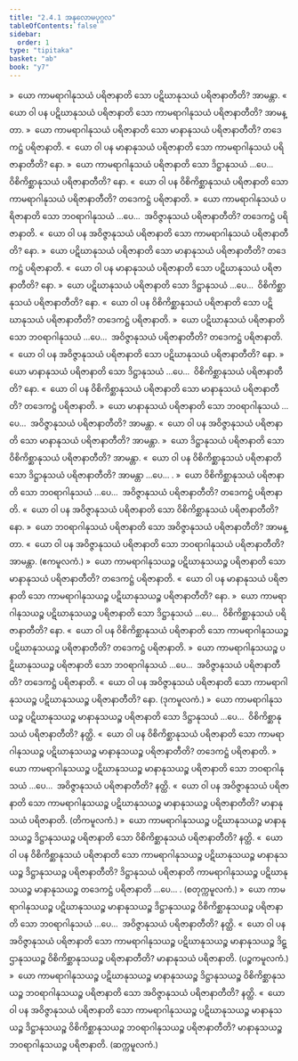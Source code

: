 ```yaml
---
title: "2.4.1 အနုလောမပုဂ္ဂလ"
tableOfContents: false
sidebar:
  order: 1
type: "tipitaka"
basket: "ab"
book: "y7"
---
```



<DynamicBreadcrumb />

<Division number="198" book="y7" e="ch" v="34" p="188">

<Paragraph number="1359" book="y7">
»  ယော ကာမရာဂါနုသယံ ပရိဇာနာတိ သော ပဋိဃာနုသယံ ပရိဇာနာတီတိ? အာမန္တာ.
</Paragraph>

<Paragraph number="1360" book="y7">
«  ယော ဝါ ပန ပဋိဃာနုသယံ ပရိဇာနာတိ သော ကာမရာဂါနုသယံ ပရိဇာနာတီတိ? အာမန္တာ.
</Paragraph>

<Paragraph number="1361" book="y7">
»  ယော ကာမရာဂါနုသယံ ပရိဇာနာတိ သော မာနာနုသယံ ပရိဇာနာတီတိ?
</Paragraph>

<Paragraph number="1362" book="y7">
တဒေကဋ္ဌံ ပရိဇာနာတိ.
</Paragraph>

<Paragraph number="1363" book="y7">
«  ယော ဝါ ပန မာနာနုသယံ ပရိဇာနာတိ သော ကာမရာဂါနုသယံ ပရိဇာနာတီတိ? နော.
</Paragraph>

<Paragraph number="1364" book="y7">
»  ယော ကာမရာဂါနုသယံ ပရိဇာနာတိ သော ဒိဋ္ဌာနုသယံ …ပေ…  ဝိစိကိစ္ဆာနုသယံ ပရိဇာနာတီတိ? နော.
</Paragraph>

<Paragraph number="1365" book="y7">
«  ယော ဝါ ပန ဝိစိကိစ္ဆာနုသယံ ပရိဇာနာတိ သော ကာမရာဂါနုသယံ ပရိဇာနာတီတိ?
</Paragraph>

<Paragraph number="1366" book="y7">
တဒေကဋ္ဌံ ပရိဇာနာတိ.
</Paragraph>

<Paragraph number="1367" book="y7">
»  ယော ကာမရာဂါနုသယံ ပရိဇာနာတိ သော ဘဝရာဂါနုသယံ …ပေ…  အဝိဇ္ဇာနုသယံ ပရိဇာနာတီတိ?
</Paragraph>

<Paragraph number="1368" book="y7">
တဒေကဋ္ဌံ ပရိဇာနာတိ.
</Paragraph>

<Paragraph number="1369" book="y7">
«  ယော ဝါ ပန အဝိဇ္ဇာနုသယံ ပရိဇာနာတိ သော ကာမရာဂါနုသယံ ပရိဇာနာတီတိ? နော.
</Paragraph>

</Division>
<Division number="199" book="y7" e="ch" v="34" p="188">

<Paragraph number="1370" book="y7">
»  ယော ပဋိဃာနုသယံ ပရိဇာနာတိ သော မာနာနုသယံ ပရိဇာနာတီတိ?
</Paragraph>

<Paragraph number="1371" book="y7">
တဒေကဋ္ဌံ ပရိဇာနာတိ.
</Paragraph>

<Paragraph number="1372" book="y7">
«  ယော ဝါ ပန မာနာနုသယံ ပရိဇာနာတိ သော ပဋိဃာနုသယံ ပရိဇာနာတီတိ? နော.
</Paragraph>

<Paragraph number="1373" book="y7">
»  ယော ပဋိဃာနုသယံ ပရိဇာနာတိ သော ဒိဋ္ဌာနုသယံ …ပေ…  ဝိစိကိစ္ဆာနုသယံ ပရိဇာနာတီတိ? နော.
</Paragraph>

<Paragraph number="1374" book="y7">
«  ယော ဝါ ပန ဝိစိကိစ္ဆာနုသယံ ပရိဇာနာတိ သော ပဋိဃာနုသယံ ပရိဇာနာတီတိ?
</Paragraph>

<Paragraph number="1375" book="y7">
တဒေကဋ္ဌံ ပရိဇာနာတိ.
</Paragraph>

<Paragraph number="1376" book="y7">
»  ယော ပဋိဃာနုသယံ ပရိဇာနာတိ သော ဘဝရာဂါနုသယံ …ပေ…  အဝိဇ္ဇာနုသယံ ပရိဇာနာတီတိ?
</Paragraph>

<Paragraph number="1377" book="y7">
တဒေကဋ္ဌံ ပရိဇာနာတိ.
</Paragraph>

<Paragraph number="1378" book="y7">
«  ယော ဝါ ပန အဝိဇ္ဇာနုသယံ ပရိဇာနာတိ သော ပဋိဃာနုသယံ ပရိဇာနာတီတိ? နော.
</Paragraph>

</Division>
<Division number="200" book="y7" e="ch" v="34" p="189">

<Paragraph number="1379" book="y7">
»  ယော မာနာနုသယံ ပရိဇာနာတိ သော ဒိဋ္ဌာနုသယံ …ပေ…  ဝိစိကိစ္ဆာနုသယံ ပရိဇာနာတီတိ? နော.
</Paragraph>

<Paragraph number="1380" book="y7">
«  ယော ဝါ ပန ဝိစိကိစ္ဆာနုသယံ ပရိဇာနာတိ သော မာနာနုသယံ ပရိဇာနာတီတိ?
</Paragraph>

<Paragraph number="1381" book="y7">
တဒေကဋ္ဌံ ပရိဇာနာတိ.
</Paragraph>

<Paragraph number="1382" book="y7">
»  ယော မာနာနုသယံ ပရိဇာနာတိ သော ဘဝရာဂါနုသယံ …ပေ…  အဝိဇ္ဇာနုသယံ ပရိဇာနာတီတိ? အာမန္တာ.
</Paragraph>

<Paragraph number="1383" book="y7">
«  ယော ဝါ ပန အဝိဇ္ဇာနုသယံ ပရိဇာနာတိ သော မာနာနုသယံ ပရိဇာနာတီတိ? အာမန္တာ.
</Paragraph>

</Division>
<Division number="201" book="y7" e="ch" v="34" p="189">

<Paragraph number="1384" book="y7">
»  ယော ဒိဋ္ဌာနုသယံ ပရိဇာနာတိ သော ဝိစိကိစ္ဆာနုသယံ ပရိဇာနာတီတိ? အာမန္တာ.
</Paragraph>

<Paragraph number="1385" book="y7">
«  ယော ဝါ ပန ဝိစိကိစ္ဆာနုသယံ ပရိဇာနာတိ သော ဒိဋ္ဌာနုသယံ ပရိဇာနာတီတိ? အာမန္တာ …ပေ… .
</Paragraph>

</Division>
<Division number="202" book="y7" e="ch" v="34" p="189">

<Paragraph number="1386" book="y7">
»  ယော ဝိစိကိစ္ဆာနုသယံ ပရိဇာနာတိ သော ဘဝရာဂါနုသယံ …ပေ…  အဝိဇ္ဇာနုသယံ ပရိဇာနာတီတိ?
</Paragraph>

<Paragraph number="1387" book="y7">
တဒေကဋ္ဌံ ပရိဇာနာတိ.
</Paragraph>

<Paragraph number="1388" book="y7">
«  ယော ဝါ ပန အဝိဇ္ဇာနုသယံ ပရိဇာနာတိ သော ဝိစိကိစ္ဆာနုသယံ ပရိဇာနာတီတိ? နော.
</Paragraph>

</Division>
<Division number="203" book="y7" e="ch" v="34" p="189">

<Paragraph number="1389" book="y7">
»  ယော ဘဝရာဂါနုသယံ ပရိဇာနာတိ သော အဝိဇ္ဇာနုသယံ ပရိဇာနာတီတိ? အာမန္တာ.
</Paragraph>

<Paragraph number="1390" book="y7">
«  ယော ဝါ ပန အဝိဇ္ဇာနုသယံ ပရိဇာနာတိ သော ဘဝရာဂါနုသယံ ပရိဇာနာတီတိ? အာမန္တာ. (ဧကမူလကံ.)
</Paragraph>

</Division>
<Division number="204" book="y7" e="ch" v="34" p="189">

<Paragraph number="1391" book="y7">
»  ယော ကာမရာဂါနုသယဉ္စ ပဋိဃာနုသယဉ္စ ပရိဇာနာတိ သော မာနာနုသယံ ပရိဇာနာတီတိ?
</Paragraph>

<Paragraph number="1392" book="y7">
တဒေကဋ္ဌံ ပရိဇာနာတိ.
</Paragraph>

<Paragraph number="1393" book="y7">
«  ယော ဝါ ပန မာနာနုသယံ ပရိဇာနာတိ သော ကာမရာဂါနုသယဉ္စ ပဋိဃာနုသယဉ္စ ပရိဇာနာတီတိ? နော.
</Paragraph>

<Paragraph number="1394" book="y7">
»  ယော ကာမရာဂါနုသယဉ္စ ပဋိဃာနုသယဉ္စ ပရိဇာနာတိ သော ဒိဋ္ဌာနုသယံ …ပေ…  ဝိစိကိစ္ဆာနုသယံ ပရိဇာနာတီတိ? နော.
</Paragraph>

<Paragraph number="1395" book="y7">
«  ယော ဝါ ပန ဝိစိကိစ္ဆာနုသယံ ပရိဇာနာတိ သော ကာမရာဂါနုသယဉ္စ ပဋိဃာနုသယဉ္စ ပရိဇာနာတီတိ?
</Paragraph>

<Paragraph number="1396" book="y7">
တဒေကဋ္ဌံ ပရိဇာနာတိ.
</Paragraph>

<Paragraph number="1397" book="y7">
»  ယော ကာမရာဂါနုသယဉ္စ ပဋိဃာနုသယဉ္စ ပရိဇာနာတိ သော ဘဝရာဂါနုသယံ …ပေ…  အဝိဇ္ဇာနုသယံ ပရိဇာနာတီတိ?
</Paragraph>

<Paragraph number="1398" book="y7">
တဒေကဋ္ဌံ ပရိဇာနာတိ.
</Paragraph>

<Paragraph number="1399" book="y7">
«  ယော ဝါ ပန အဝိဇ္ဇာနုသယံ ပရိဇာနာတိ သော ကာမရာဂါနုသယဉ္စ ပဋိဃာနုသယဉ္စ ပရိဇာနာတီတိ? နော. (ဒုကမူလကံ.)
</Paragraph>

</Division>
<Division number="205" book="y7" e="ch" v="34" p="190">

<Paragraph number="1400" book="y7">
»  ယော ကာမရာဂါနုသယဉ္စ ပဋိဃာနုသယဉ္စ မာနာနုသယဉ္စ ပရိဇာနာတိ သော ဒိဋ္ဌာနုသယံ …ပေ…  ဝိစိကိစ္ဆာနုသယံ ပရိဇာနာတီတိ? နတ္ထိ.
</Paragraph>

<Paragraph number="1401" book="y7">
«  ယော ဝါ ပန ဝိစိကိစ္ဆာနုသယံ ပရိဇာနာတိ သော ကာမရာဂါနုသယဉ္စ ပဋိဃာနုသယဉ္စ မာနာနုသယဉ္စ ပရိဇာနာတီတိ?
</Paragraph>

<Paragraph number="1402" book="y7">
တဒေကဋ္ဌံ ပရိဇာနာတိ.
</Paragraph>

<Paragraph number="1403" book="y7">
»  ယော ကာမရာဂါနုသယဉ္စ ပဋိဃာနုသယဉ္စ မာနာနုသယဉ္စ ပရိဇာနာတိ သော ဘဝရာဂါနုသယံ …ပေ…  အဝိဇ္ဇာနုသယံ ပရိဇာနာတီတိ? နတ္ထိ.
</Paragraph>

<Paragraph number="1404" book="y7">
«  ယော ဝါ ပန အဝိဇ္ဇာနုသယံ ပရိဇာနာတိ သော ကာမရာဂါနုသယဉ္စ ပဋိဃာနုသယဉ္စ မာနာနုသယဉ္စ ပရိဇာနာတီတိ?
</Paragraph>

<Paragraph number="1405" book="y7">
မာနာနုသယံ ပရိဇာနာတိ. (တိကမူလကံ.)
</Paragraph>

</Division>
<Division number="206" book="y7" e="ch" v="34" p="190">

<Paragraph number="1406" book="y7">
»  ယော ကာမရာဂါနုသယဉ္စ ပဋိဃာနုသယဉ္စ မာနာနုသယဉ္စ ဒိဋ္ဌာနုသယဉ္စ ပရိဇာနာတိ သော ဝိစိကိစ္ဆာနုသယံ ပရိဇာနာတီတိ? နတ္ထိ.
</Paragraph>

<Paragraph number="1407" book="y7">
«  ယော ဝါ ပန ဝိစိကိစ္ဆာနုသယံ ပရိဇာနာတိ သော ကာမရာဂါနုသယဉ္စ ပဋိဃာနုသယဉ္စ မာနာနုသယဉ္စ ဒိဋ္ဌာနုသယဉ္စ ပရိဇာနာတီတိ?
</Paragraph>

<Paragraph number="1408" book="y7">
ဒိဋ္ဌာနုသယံ ပရိဇာနာတိ ကာမရာဂါနုသယဉ္စ ပဋိဃာနုသယဉ္စ မာနာနုသယဉ္စ တဒေကဋ္ဌံ ပရိဇာနာတိ …ပေ… . (စတုက္ကမူလကံ.)
</Paragraph>

</Division>
<Division number="207" book="y7" e="ch" v="34" p="190">

<Paragraph number="1409" book="y7">
»  ယော ကာမရာဂါနုသယဉ္စ ပဋိဃာနုသယဉ္စ မာနာနုသယဉ္စ ဒိဋ္ဌာနုသယဉ္စ ဝိစိကိစ္ဆာနုသယဉ္စ ပရိဇာနာတိ သော ဘဝရာဂါနုသယံ …ပေ…  အဝိဇ္ဇာနုသယံ ပရိဇာနာတီတိ? နတ္ထိ.
</Paragraph>

<Paragraph number="1410" book="y7">
«  ယော ဝါ ပန အဝိဇ္ဇာနုသယံ ပရိဇာနာတိ သော ကာမရာဂါနုသယဉ္စ ပဋိဃာနုသယဉ္စ မာနာနုသယဉ္စ ဒိဋ္ဌာနုသယဉ္စ ဝိစိကိစ္ဆာနုသယဉ္စ ပရိဇာနာတီတိ?
</Paragraph>

<Paragraph number="1411" book="y7">
မာနာနုသယံ ပရိဇာနာတိ. (ပဉ္စကမူလကံ.)
</Paragraph>

</Division>
<Division number="208" book="y7" e="ch" v="34" p="190">

<Paragraph number="1412" book="y7">
»  ယော ကာမရာဂါနုသယဉ္စ ပဋိဃာနုသယဉ္စ မာနာနုသယဉ္စ ဒိဋ္ဌာနုသယဉ္စ ဝိစိကိစ္ဆာနုသယဉ္စ ဘဝရာဂါနုသယဉ္စ ပရိဇာနာတိ သော အဝိဇ္ဇာနုသယံ ပရိဇာနာတီတိ? နတ္ထိ.
</Paragraph>

<Paragraph number="1413" book="y7">
«  ယော ဝါ ပန အဝိဇ္ဇာနုသယံ ပရိဇာနာတိ သော ကာမရာဂါနုသယဉ္စ ပဋိဃာနုသယဉ္စ မာနာနုသယဉ္စ ဒိဋ္ဌာနုသယဉ္စ ဝိစိကိစ္ဆာနုသယဉ္စ ဘဝရာဂါနုသယဉ္စ ပရိဇာနာတီတိ?
</Paragraph>

<Paragraph number="1414" book="y7">
မာနာနုသယဉ္စ ဘဝရာဂါနုသယဉ္စ ပရိဇာနာတိ. (ဆက္ကမူလကံ.)
</Paragraph>
</Division>